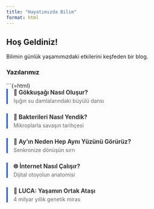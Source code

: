 ---
title: "Hayatımızda Bilim"
format: html
---

## Hoş Geldiniz!
Bilimin günlük yaşamımızdaki etkilerini keşfeden bir blog.

### Yazılarımız

```{=html}
<style>
  .article-list {
    list-style-type: none;
    padding: 0;
    max-width: 800px;
    margin: 0 auto;
  }
  .article-item {
    margin-bottom: 25px;
    border-left: 4px solid #2B65EC;
    padding-left: 15px;
    transition: all 0.3s ease;
  }
  .article-item:hover {
    border-left-width: 8px;
    transform: translateX(5px);
  }
  .article-link {
    text-decoration: none;
    color: #333;
    font-size: 1.1em;
    display: block;
  }
  .article-link:hover {
    color: #2B65EC;
  }
  .article-desc {
    color: #666;
    margin-top: 5px;
    font-size: 0.9em;
  }
</style>

<ul class="article-list">
  <li class="article-item">
    <a href="posts/gokkusagi.qmd" class="article-link">
      <strong>🌈 Gökkuşağı Nasıl Oluşur?</strong>
      <div class="article-desc">Işığın su damlalarındaki büyülü dansı</div>
    </a>
  </li>
  
  <li class="article-item">
    <a href="posts/bakteri.qmd" class="article-link">
      <strong>🔬 Bakterileri Nasıl Yendik?</strong>
      <div class="article-desc">Mikroplarla savaşın tarihçesi</div>
    </a>
  </li>

  <li class="article-item">
    <a href="posts/ay.qmd" class="article-link">
      <strong>🌙 Ay'ın Neden Hep Aynı Yüzünü Görürüz?</strong>
      <div class="article-desc">Senkronize dönüşün sırrı</div>
    </a>
  </li>

  <li class="article-item">
    <a href="posts/internet.qmd" class="article-link">
      <strong>🌐 İnternet Nasıl Çalışır?</strong>
      <div class="article-desc">Dijital otoyolun anatomisi</div>
    </a>
  </li>

  <li class="article-item">
    <a href="posts/luca.qmd" class="article-link">
      <strong>🧬 LUCA: Yaşamın Ortak Ataşı</strong>
      <div class="article-desc">4 milyar yıllık genetik miras</div>
    </a>
  </li>
</ul>